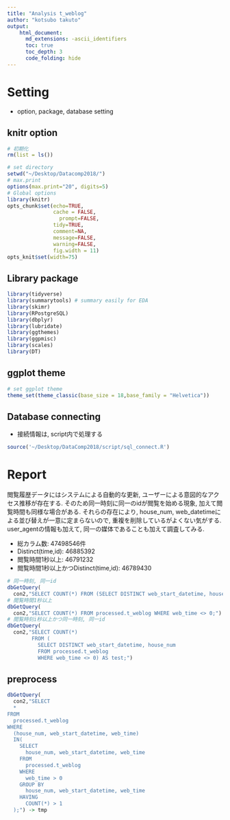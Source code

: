```yaml
---
title: "Analysis t_weblog"
author: "kotsubo takuto"
output: 
    html_document:
      md_extensions: -ascii_identifiers
      toc: true
      toc_depth: 3
      code_folding: hide
---
```


# Setting{.tabset .tabset-fade .tabset-pills}

- option, package, database setting

## knitr option

```r
# 初期化
rm(list = ls())
```

```r
# set directory
setwd("~/Desktop/Datacomp2018/") 
# max.print 
options(max.print="20", digits=5)
# Global options
library(knitr)
opts_chunk$set(echo=TRUE,
               cache = FALSE,
	             prompt=FALSE,
               tidy=TRUE,
               comment=NA,
               message=FALSE,
               warning=FALSE,
               fig.width = 11)
opts_knit$set(width=75)
```

## Library package

```r
library(tidyverse)
library(summarytools) # summary easily for EDA
library(skimr) 
library(RPostgreSQL)
library(dbplyr)
library(lubridate)
library(ggthemes)
library(ggpmisc)
library(scales)
library(DT)
```

## ggplot theme

```r
# set ggplot theme
theme_set(theme_classic(base_size = 18,base_family = "Helvetica"))
```

## Database connecting 

- 接続情報は, script内で処理する

```r
source('~/Desktop/DataComp2018/script/sql_connect.R')
```

# Report

閲覧履歴データにはシステムによる自動的な更新, ユーザーによる意図的なアクセス推移が存在する. そのため同一時刻に同一のidが閲覧を始める現象, 加えて閲覧時間も同様な場合がある. それらの存在により, house_num, web_datetimeによる並び替えが一意に定まらないので, 重複を削除しているがよくない気がする. user_agentの情報も加えて, 同一の媒体であることも加えて調査してみる.

- 総カラム数: 47498546件
- Distinct(time,id): 46885392
- 閲覧時間1秒以上: 46791232
- 閲覧時間1秒以上かつDistinct(time,id): 46789430 

```r
# 同一時刻, 同一id
dbGetQuery(
  con2,"SELECT COUNT(*) FROM (SELECT DISTINCT web_start_datetime, house_num FROM processed.t_weblog) AS test;")
# 閲覧時間1秒以上
dbGetQuery(
  con2,"SELECT COUNT(*) FROM processed.t_weblog WHERE web_time <> 0;")
# 閲覧時刻i秒以上かつ同一時刻, 同一id
dbGetQuery(
  con2,"SELECT COUNT(*) 
        FROM (
          SELECT DISTINCT web_start_datetime, house_num 
          FROM processed.t_weblog 
          WHERE web_time <> 0) AS test;")
```

## preprocess

```r
dbGetQuery(
  con2,"SELECT
  *
FROM
  processed.t_weblog  
WHERE
  (house_num, web_start_datetime, web_time)
  IN(
    SELECT
      house_num, web_start_datetime, web_time
    FROM
      processed.t_weblog
    WHERE
      web_time > 0
    GROUP BY
      house_num, web_start_datetime, web_time 
    HAVING
      COUNT(*) > 1
  );") -> tmp
```

